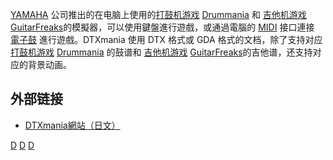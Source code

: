 [[YAMAHA|YAMAHA]] 公司推出的在电脑上使用的[[打鼓机游戏|打鼓机游戏]] [[Drummania|Drummania]] 和 [[吉他机游戏|吉他机游戏]] [[GuitarFreaks|GuitarFreaks]]的模擬器，可以使用鍵盤進行遊戲，或通過電腦的 [[MIDI|MIDI]] 接口連接 [[電子鼓|電子鼓]] 進行遊戲。DTXmania 使用 DTX 格式或 GDA 格式的文档，除了支持对应[[打鼓机游戏|打鼓机游戏]] [[Drummania|Drummania]] 的鼓谱和 [[吉他机游戏|吉他机游戏]] [[GuitarFreaks|GuitarFreaks]]的吉他谱，还支持对应的背景动画。

== 外部链接 ==
*[https://www.dtxmania.net/ DTXmania網站（日文）]{{Wayback|url=https://www.dtxmania.net/ |date=20181027185808 }}

[[Category:音樂遊戲|D]]
[[Category:2000年电子游戏|D]]
[[Category:Windows游戏|D]]
